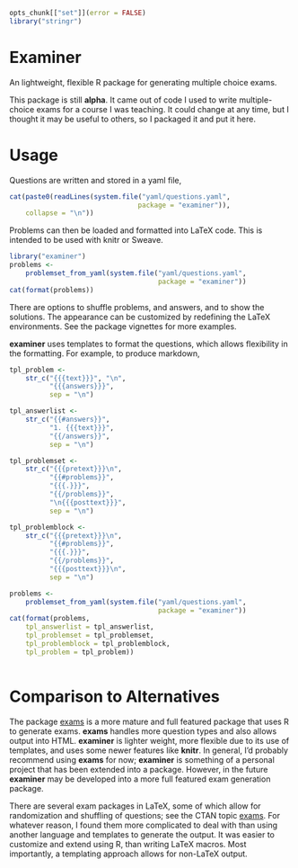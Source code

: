 ```r
opts_chunk[["set"]](error = FALSE)
library("stringr")
```
# Examiner

An lightweight, flexible R package for generating multiple choice exams.

This package is still **alpha**.
It came out of code I used to write multiple-choice exams for a course I was teaching.
It could change at any time, but I thought it may be useful to others, so I packaged it and put it here.

# Usage

Questions are written and stored in a yaml file,
```r
cat(paste0(readLines(system.file("yaml/questions.yaml", 
                                package = "examiner")),
    collapse = "\n"))
```

Problems can then be loaded and formatted into LaTeX code.
This is intended to be used with knitr or Sweave.
```r
library("examiner")
problems <- 
    problemset_from_yaml(system.file("yaml/questions.yaml", 
                                     package = "examiner"))
cat(format(problems))
```

There are options to shuffle problems, and answers, and to show the solutions.
The appearance can be customized by redefining the LaTeX environments.
See the package vignettes for more examples.

**examiner** uses templates to format the questions, which allows flexibility in the formatting.
For example, to produce markdown,
```r
tpl_problem <-
    str_c("{{{text}}}", "\n",
          "{{{answers}}}", 
          sep = "\n")

tpl_answerlist <-
    str_c("{{#answers}}",
          "1. {{{text}}}",
          "{{/answers}}",
          sep = "\n")

tpl_problemset <-
    str_c("{{{pretext}}}\n",
          "{{#problems}}",
          "{{{.}}}",
          "{{/problems}}",
          "\n{{{posttext}}}",
          sep = "\n")

tpl_problemblock <-
    str_c("{{{pretext}}}\n",
          "{{#problems}}",
          "{{{.}}}",
          "{{/problems}}",
          "{{{posttext}}}\n",
          sep = "\n")

problems <- 
    problemset_from_yaml(system.file("yaml/questions.yaml", 
                                     package = "examiner"))
cat(format(problems,
	tpl_answerlist = tpl_answerlist,
	tpl_problemset = tpl_problemset,
	tpl_problemblock = tpl_problemblock,
	tpl_problem = tpl_problem))
	
```


# Comparison to Alternatives

The package [exams](http://cran.r-project.org/web/packages/exams/index.html) is a more mature and full featured package that uses R to generate exams.
**exams** handles more question types and also allows output into HTML.
**examiner** is lighter weight, more flexible due to its use of templates, and uses some newer features like **knitr**.
In general, I'd probably recommend using **exams** for now; **examiner** is something of a personal project that has been extended into a package.
However, in the future **examiner** may be developed into a more full featured exam generation package.

There are several exam packages in LaTeX, some of which allow for randomization and shuffling of questions; see the CTAN topic [exams](http://www.ctan.org/topic/exam).
For whatever reason, I found them more complicated to deal with than using another language and templates to generate the output.
It was easier to customize and extend using R, than writing LaTeX macros.
Most importantly, a templating approach allows for non-LaTeX output.

<!--  LocalWords:  knitr LaTeX CTAN templating
 -->
